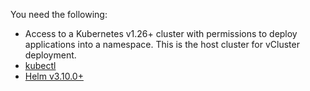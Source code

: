 You need the following:

* Access to a Kubernetes v1.26+ cluster with permissions to deploy applications into a namespace. This is the host cluster for vCluster deployment.
* [kubectl](https://kubernetes.io/docs/tasks/tools/#kubectl)
* [Helm v3.10.0+](https://helm.sh/docs/intro/install/)
